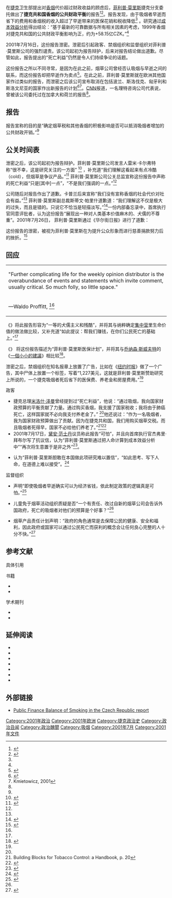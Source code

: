 在[[捷克|捷克]]卫生部提出对[[香烟|香烟]]代价超过财政收益的顾虑后，[[菲利普·莫里斯国际|菲利普·莫里斯]]捷克分支委托{{tsl|en|Arthur D. Little|理特咨询公司}}做出了'''捷克共和国香烟的公共财政平衡'''的报告<ref name="cnn1">{{cite news|url=http://edition.cnn.com/2001/BUSINESS/07/16/czech.morris/|title=CNN.com - Study for Philip Morris found smokers' early deaths helped Czech finances - Jul. 16, 2001|date=July 16, 2001|work=[[CNN|CNN]]|accessdate=13 August 2011|archive-date=2019-09-09|archive-url=https://web.archive.org/web/20190909203846/http://edition.cnn.com/2001/BUSINESS/07/16/czech.morris/|dead-url=no}}</ref><ref name="report">{{cite web|url=http://hspm.sph.sc.edu/courses/Econ/Classes/cbacea/czechsmokingcost.html|title=Public Finance Balance of Smoking in the Czech Republic|date=November 28, 2000|work=Arthur D. Little International, Inc.|publisher=Philip Morris CR a.s.|accessdate=13 August 2011|deadurl=yes|archiveurl=https://web.archive.org/web/20111001035336/http://hspm.sph.sc.edu/courses/Econ/Classes/cbacea/czechsmokingcost.html|archivedate=2011年10月1日}}</ref>。报告发现，由于吸烟者早逝而省下的费用和香烟税的收入超过了早逝带来的医保花销和税收降低<ref name="cnn1"/> 。研究通过[[成本效益分析|成本效益分析]]得出结论：“基于最新的可靠数据与所有相关因素的考虑，1999年香烟对捷克共和国的公共财政平衡影响为正，约为+58.15亿CZK。”<ref name="report"/>

2001年7月16日，这份报告泄密。泄密后引起政客、禁烟组织和监督组织对菲利普·莫里斯公司的强烈谴责。该公司起初为报告辩护，后来对报告结论做出道歉。尽管如此，报告提出的“死亡利益”仍然是令人们持续争论的话题。

这份报告之所以不同寻常，是因为在此之前，烟草公司曾经否认吸烟与早逝之间的联系，而这份报告却把早逝作为卖点<ref name="Sarah">{{cite news|url=http://www.guardian.co.uk/world/2001/jul/17/smoking.sarahboseley|title=Smoking can seriously aid your economy |work=World news - The Guardian|last=Sarah|first=Boseley|coauthors=Kate Connolly|date=17 July 2001|publisher=Guardian|accessdate=13 August 2011|location=London}}</ref>。在此之前，菲利普·莫里斯就在欧洲其他国家作过类似的报告，而泄密之后该公司宣布取消在包括波兰、斯洛伐克、匈牙利和斯洛文尼亚的国家作出新报告的计划<ref>{{cite news | url=http://www.nytimes.com/2001/07/27/business/philip-morris-issues-apology-for-czech-study-on-smoking.html | work=The New York Times | title=Philip Morris Issues Apology For Czech Study on Smoking | date=27 July 2001 | accessdate=2013-07-12 | archive-date=2021-02-12 | archive-url=https://web.archive.org/web/20210212023521/https://www.nytimes.com/2001/07/27/business/philip-morris-issues-apology-for-czech-study-on-smoking.html | dead-url=no }}</ref><ref>Kmietowicz, 2001</ref>。[[CNN|CNN]]报道，一名理特咨询公司代表说，曾被该公司委托过在加拿大和荷兰的报告<ref name="cnn1"/>。

==报告==
报告宣称的目的是“确定烟草税和其他香烟的积极影响是否可以抵消吸烟者增加的公共财政开销。”<ref name="report" />

==公关时间表==
泄密之后，该公司起初为报告辩护。菲利普·莫里斯公司发言人雷米·卡尔弗特称“很不幸，这是研究关注的一方面” <ref name="bbcj17">{{cite news|url=http://news.bbc.co.uk/2/hi/americas/1443098.stm|title=Fury over 'benefits of smoking' report|date=17 July 2001|publisher=BBC|accessdate=13 August 2011|archive-date=2018-09-04|archive-url=https://web.archive.org/web/20180904133908/http://news.bbc.co.uk/2/hi/americas/1443098.stm|dead-url=no}}</ref> ，补充道“我们理解这看起来有点冷酷（cold），但烟草是争议产品。”<ref name="Sarasohn">{{cite news|url=http://www.oregonlive.com/special/current/dbcooper.ssf?/news/oregonian/david_sarasohn/ed_61dvs20.frame|title=Smoking cuts elderly costs, and elderly|date=20 July 2001|newspaper=The Oregonian|location=Portland, Oregon|accessdate=8 November 2011|first=David|last=Sarasohn|archive-date=2015-09-24|archive-url=https://web.archive.org/web/20150924145530/http://www.oregonlive.com/special/current/dbcooper.ssf?%2Fnews%2Foregonian%2Fdavid_sarasohn%2Fed_61dvs20.frame|dead-url=no}}</ref> 菲利普·莫里斯公司公关总监{{tsl|en|Robert Kaplan|罗比特·卡普兰}}宣称这份报告中声称的死亡利益“只是[其中]一点”，“不是我们强调的一点。”<ref name="Sarah"/>

公司随后对报告作出了道歉。卡普兰后来宣称“我们没有宣称香烟的社会代价对社会有益。”<ref name="cnn1" /> 菲利普·莫里斯副总裁斯蒂文·帕里什道歉道：“我们理解这不仅是极大的过失，而且是错的。只说它不恰当是轻描淡写。”<ref name="Ellison">{{cite news|url=http://www.guardian.co.uk/world/2001/jul/27/michaelellison| title=Tobacco giant apologises to Czechs | newspaper= The Guardian|last=Ellison|first=Michael|date=27 July 2001|accessdate=13 August 2011| location=London}}</ref>一份内部备忘录中，首席执行官{{tsl|en|John R. Nelson|约翰·R·纳尔逊}}同意评批者，认为这份报告“展现出一种对人类基本价值麻木的、犬儒的不尊重”。2001年7月26日， 菲利普·莫里斯通过《华尔街日报》进行了道歉：

{{Cquote|对于我们的一家子公司委托这项研究（理特咨询公司做出吸烟者通过早逝为国家省钱的结论）不仅是极大的过失，而且是错误的。全世界的全体菲利普·莫里斯员工都对此结论感到抱歉。没有一个人会由于吸烟引起的真实、严重和重大的疾病而获益。我们理解人们表达的愤慨，我们对这次破例的不幸事故真诚致歉。我们将继续最大程度地努力，为我们的行业做出正确事情，犯错时承认错误，而且以后吸取教训。|Strauss, p. 66}}

这份报告的泄密，被视为菲利普·莫里斯在为提升公众形象而进行慈善捐款努力后的挫折。<ref name="English">{{cite news|url=http://www.telegraph.co.uk/finance/2727666/Philip-Morris-is-extremely-sorry-for-Czech-study.html|title=Philip Morris is 'extremely sorry' for Czech study|last=English|first=Simon|date=27 July 2001|publisher=The Telegraph|accessdate=13 August 2011|location=London|archive-date=2020-11-12|archive-url=https://web.archive.org/web/20201112015903/https://www.telegraph.co.uk/finance/2727666/Philip-Morris-is-extremely-sorry-for-Czech-study.html|dead-url=no}}</ref>

==回应==
{|class="toccolours" style="float: right; margin-left: 1em; margin-right: 2em; font-size: 85%; background:#86C3C3; color:black; width:25em; max-width: 25%;" cellspacing="5"
|style="text-align: left;"|"Further complicating life for the weekly opinion distributor is the overabundance of events and statements which invite comment, usually critical. So much folly, so little space."
|-
|style="text-align: left;"|—Waldo Proffitt, ''{{tsl|en|Sarasota Herald-Tribune}}''<ref name="Proffitt"/>
|}
《{{tsl|en|Mladá Fronta Dnes|今日青年先锋报}}》将此报告形容为“一等的犬儒主义和残酷”，并将其与纳粹确定[[集中营|集中营]]里生命价值的做法做比较，又补充道“如此提议：帮我们赚钱，在你们公民死亡的基础上。”<ref name="GREEN"/> 

《{{tsl|en|Sarasota Herald-Tribune|萨拉索塔先驱论坛报}}》 将这份报告描述为“菲利普·莫里斯医保计划”，并将其与[[乔纳森·斯威夫特|乔纳森·斯威夫特]]的《[[一個小小的建議|一個小小的建議]]》相比较<ref name="Proffitt">{{cite news|title=A SWEEPING CONCEPT The Philip Morris Health Plan|last=Proffitt|first=Waldo|date=July 29, 2001|work= Sarasota Herald-Tribune |page=F2|accessdate=13 August 2011|quote=Editorial reaction I have seen has not recognized the full potential and significance of the Philip Morris policy. It is, no pun intended, truly breathtaking. There has been nothing comparable since Jonathan Swift's Modest Proposal in 1729.}}</ref>。

泄密之后，禁烟组织在知名报章上放置了广告，比如在《[[纽约时报|纽约时报]]》做了一个广告，其中尸体上放置一个标签，写着“1,227美元，这就是菲利普·莫里斯赞助研究上所说的，一个捷克吸烟者死后省下的医保费、养老金和房屋费用。”<ref name="Ellison"/>

;政客
* 捷克总理[[米洛什·泽曼|米洛什·泽曼]]曾经提到过“死亡利益”，他说：“通过吸烟，我向国家财政预算的平衡贡献了力量。通过购买香烟，我支援了国家税收；我将由于肺癌死亡，这样国家就不必向我支付养老金了。” <ref name="Sarah"/>他还说过：“作为一名吸烟者，我为国家财政预算做出了贡献。因为在捷克共和国，我们用购买烟草交税。而且吸烟者死得早，国家不必给他们养老了。”<ref name="WHO p20">Building Blocks for Tobacco Control: a Handbook, p. 20</ref><ref name="HOLLEY">{{cite news|url=http://articles.latimes.com/2001/aug/05/news/mn-30831|title=Philip Morris Angers Czechs With Tobacco Toll Report - Los Angeles Times|last=HOLLEY|first=DAVID|date=August 5, 2001|work=[[洛杉磯時報|洛杉磯時報]]|accessdate=13 August 2011|archive-date=2012-11-07|archive-url=https://web.archive.org/web/20121107224437/http://articles.latimes.com/2001/aug/05/news/mn-30831|dead-url=no}}</ref>
* 2001年7月17日，[[黛安·范士丹|黛安·范士丹]]议员称此报告“可怕”，并且向首席执行官杰弗里·拜布尔写了抗议信，认为“菲利普·莫里斯通过把人命计算到成本效益分析中”“再次将生意置于是非之外”<ref name="senateletter1">{{cite web|url=http://legacy.library.ucsf.edu/tid/bpd22c00|title=Letter|last=Feinstein|first=Dianne|date=July 17, 2001|work=Legacy Tobacco Documents Library|publisher=University of California|accessdate=13 August 2011|archive-date=2015-06-10|archive-url=https://web.archive.org/web/20150610202446/http://legacy.library.ucsf.edu/tid/bpd22c00|dead-url=no}}</ref>。

* {{tsl|en|Libor Rouček}}认为“菲利普·莫里斯胆敢在本国做此项研究难以置信”，“如此思考、写下人命，在道德上难以接受”。<ref name="GREEN">{{cite news|url=http://www.nytimes.com/2001/07/21/business/worldbusiness/21SMOK.html|title=Czechs Debate Benefits of Smokers' Dying Prematurely|last=GREEN|first=PETER S.|date=July 21, 2001|publisher=The New York Times|accessdate=13 August 2011|archive-date=2016-03-07|archive-url=https://web.archive.org/web/20160307005058/http://www.nytimes.com/2001/07/21/business/worldbusiness/21SMOK.html|dead-url=no}}</ref>

;监督组织
* {{tsl|en|Corporate Accountability International||INFACT}}声明“即使吸烟者早逝确实可以为经济省钱，依此制定政策的逻辑真是可怕。”<ref>{{cite news|url=http://money.cnn.com/2001/07/16/companies/czech_morris/index.htm|title=Study for Philip Morris found smokers' early deaths helped Czech finances - Jul. 16, 2001|date=July 16, 2001|work=[[CNN|CNN]]|accessdate=13 August 2011|archive-date=2020-11-30|archive-url=https://web.archive.org/web/20201130203932/https://money.cnn.com/2001/07/16/companies/czech_morris/index.htm|dead-url=no}}</ref>

* 儿童免于烟草活动组织质疑是否“一个有责任、改过自新的烟草公司会告诉外国政府，死亡的吸烟者对他们的预算是个好事？”<ref name="bbcj17"/>

* 烟草产品责任计划声明：“政府的角色通常是去保障公民的健康、安全和福利，因此政府或国家可以通过公民死亡而获利的概念会让任何良心完整的人十分不快。”<ref>{{Cite web |url=http://news.bbc.co.uk/olmedia/1440000/audio/_1442555_smoking06_daynard.ram |title=Richard Raynard, Tobacco Products Liability Project |access-date=2013-07-12 |archive-date=2016-03-05 |archive-url=https://web.archive.org/web/20160305221051/http://news.bbc.co.uk/olmedia/1440000/audio/_1442555_smoking06_daynard.ram |dead-url=no }}</ref>

== 参考文献 ==
;具体引用
{{Reflist|3}}

;书籍
* {{cite book|last1=Strauss|first1=David Levi|last2=Boyle|first2=Peter|last3=Gray|first3=Nigel|coauthors=Jack Henningfield, John Seffrin, Witold Zatonski|title=Tobacco: Science, Policy and Public Health|url=http://books.google.com/books?id=zoinrErcdncC&pg=PA66|accessdate=13 August 2011|date=17 October 2010|publisher=Oxford University Press US|isbn=978-0-19-956665-5}}
* {{cite book |title = Building Blocks for Tobacco Control: a Handbook | publisher = World Health Organization | location = Geneva | year = 2004 | isbn = 978-92-4-154658-4}}

;学术期刊
* {{cite journal|last=Ross|first=Hana|year=2004|title=Critique of the Philip Morris study of the cost of smoking in the Czech Republic|journal=Nicotine & Tobacco Research|volume=6|issue=1|pages=181–189|issn=1462-2203|doi=10.1080/14622200310001657000|url=http://ntr.oxfordjournals.org/content/6/1/181.short}}
* {{cite journal|last=Kmietowicz|first=Z.|year=2001|title=Tobacco company claims that smokers help the economy|journal=BMJ|volume=323|issue=7305|pages=126–126|issn=0959-8138|doi=10.1136/bmj.323.7305.126/a|url=http://www.bmj.com/content/323/7305/126.2.full|pmid=11463670|pmc=1120774|access-date=2013-07-12|archive-date=2021-03-22|archive-url=https://web.archive.org/web/20210322120533/https://www.bmj.com/content/323/7305/126.2.full|dead-url=no}}

==延伸阅读==
* {{cite web|url=http://www.tobaccofreekids.org/research/factsheets/pdf/0036.pdf|title=IMMORALITY AND INACCURACY OF THE DEATH BENEFIT ARGUMENT|date=October 28, 2002|publisher=Campaign for Tobacco-Free Kids|access-date=2013-07-12|archive-date=2011-07-25|archive-url=https://web.archive.org/web/20110725101846/http://www.tobaccofreekids.org/research/factsheets/pdf/0036.pdf|dead-url=yes}}
* {{cite web|url=http://www.ash.org.uk/files/documents/ASH_227.pdf|title=Death and taxes: a response to the Philip Morris study of the impact of smoking on public finances in the Czech Republic|date=July 21, 2001|publisher=Action on Smoking and Health|deadurl=yes|archiveurl=https://web.archive.org/web/20110928062748/http://www.ash.org.uk/files/documents/ASH_227.pdf|archivedate=2011年9月28日}}
* {{cite news|url=http://alternet.org/story.html?StoryID=11298|title=Philip Morris Sees the Light|last=Grytting|first=Wayne|date=August 7, 2001|publisher={{tsl|en|AlterNet}}|accessdate=13 August 2011|deadurl=yes|archiveurl=https://web.archive.org/web/20010828032520/http://alternet.org/story.html?StoryID=11298|archivedate=2001年8月28日}}
*{{cite news|title=BIG TOBACCO COUGHS UP SOME DISTURBING FACTS|last=Wineke|first=William|date=August 4, 2001|work=Wisconsin State Journal|page=C1|accessdate=13 August 2011}}
*{{cite journal|date=Jan/Feb2002|title=SOMETHING ABOUT PHILIP?|journal=Choice|page=6|issn=0009496X}}
*{{cite journal|last=Bates|first=C.|year=2001|title=Study shows that smoking costs 13 times more than it saves|journal=BMJ|volume=323|issue=7319|pages=1003–1003|issn=0959-8138|doi=10.1136/bmj.323.7319.1003}}
*{{cite journal|coauthors=Hana Sovinová, Ladislav Csémy, Bohumír Procházka, Stanislava Kottnauerová|year=2007|title=SMOKING ATTRIBUTABLE HOSPITAL TREATMENT, TREATMENT COSTS AND SMOKING ATTRIBUTABLE MORTALITY IN THE CZECH REPUBLIC IN 2002|journal=Cent Eur J Public Health|publisher=National Institute of Public Health,|location=Prague, Czech Republic|volume=15|issue=2|pages=79–83|url=http://www1.szu.cz/svi/cejph/archiv/full/2007-2-06-full.pdf|pmid=17645223|last1=Sovinová|first1=H|access-date=2013-07-12|archive-date=2012-12-02|archive-url=https://web.archive.org/web/20121202065405/http://www.szu.cz/svi/cejph/archiv/full/2007-2-06-full.pdf|dead-url=no}}
<!--
news
http://www.telegraph.co.uk/news/worldnews/europe/czechrepublic/1334489/Smoking-deaths-can-help-your-economy.html
http://articles.courant.com/2001-08-01/news/0108011838_1_philip-morris-early-deaths-tobacco-companies
http://www.wsws.org/articles/2001/jul2001/phil-j19.shtml
http://articles.latimes.com/2001/jul/27/business/fi-27109
http://web.archive.org/web/20010801212819/http://dailynews.yahoo.com/h/nm/20010726/ts/tobacco_philipmorris_dc_1.html
http://www.totalobscurity.com/archives/news/2001/canceled-czechs.html

others
http://tobaccodocuments.org/pm/2085293784-3862.html
http://www.tobacco.org/resources/history/Tobacco_History21.html

Ad on New York Times, July 26, 2011 A22
-->

==外部链接==
{{external media
| align  = right
| width  = 300px
| image1 = [http://www.tobaccofreekids.org/campaign/printads/ad004.jpg 《纽约时报》上的广告]
| audio1 = [http://news.bbc.co.uk/olmedia/1440000/audio/_1442555_smoking06_daynard.ram Richard Daynard, Tobacco Products Liability Project] ([[RealMedia|RealMedia]] format), [[英国广播公司|英国广播公司]]
| video1 = [http://news.bbc.co.uk/olmedia/1440000/video/_1442555_smoking06_nwosu_vi.ram The BBC's Chiaka Nwosu] ([[RealMedia|RealMedia]] format)
| video2 = [http://www.npr.org/blogs/money/2010/07/16/128569258/the-friday-podcast-death-saves-you-money "Death Saves You Money"], [[全国公共广播电台|全国公共广播电台]]
| video3 = [http://www.ctv.ca/CTVNews/CTVNewsAt11/20010717/ctvnews93055/ "Smoking good for the economy: Study"], [[CTV電視網|CTV]]
}}
* [https://web.archive.org/web/20011105203845/http://tobaccofreekids.org/reports/philipmorris/pmczechstudy.pdf Public Finance Balance of Smoking in the Czech Republic report]

[[Category:2001年政治|Category:2001年政治]]
[[Category:2001年欧洲|Category:2001年欧洲]]
[[Category:捷克政治史|Category:捷克政治史]]
[[Category:政治丑闻|Category:政治丑闻]]
[[Category:政治醜聞|Category:政治醜聞]]
[[Category:吸烟|Category:吸烟]]
[[Category:2001年7月|Category:2001年7月]]
[[Category:2001年文件|Category:2001年文件]]